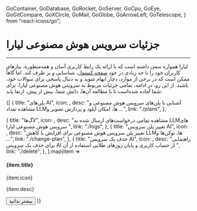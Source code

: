   GoContainer,
  GoDatabase,
  GoRocket,
  GoServer,
  GoCpu,
  GoEye,
  GoGitCompare,
  GoXCircle,
  GoMail,
  GoGlobe,
  GoArrowLeft,
  GoTelescope,
} from "react-icons/go";


<Layout>
<Head>
<title>مستندات جزئیات سرویس هوش مصنوعی لیارا  - لیارا</title>
<meta property="og:title" content="مستندات خدمات رایانش ابری لیارا" />
<meta property="og:description" content="مستندات مربوط به آشنایی با جزئیات سرویس هوش مصنوعی لیارا "  />
<meta property="og:image" content="https://media.liara.ir/logos/liara-poster.jpg" />
</Head>


# جزئیات سرویس هوش مصنوعی لیارا 
<hr className="mb-2" />

لیارا همواره سعی داشته است که با 
ارائه یک رابط کاربری آسان و همه‌منظوره، نیازهای کاربران خود را تا حد زیادی در خود <a href="https://console.liara.ir" className="text-[#2196f3] ">صفحه کنسول</a>، شناسایی و بر طرف کند. اما گاهاً ممکن است که در برخی از موارد، دچار ابهام شوید و به دنبال پاسخی
برای سوالات خود، باشید.
از این رو، در ادامه، تمامی جزئیات مربوط به سرویس هوش مصنوعی لیارا، برای شما آماده شده‌است تا با مطالعه آن‌ها، دانش شما، بیش از پیش، ارتقا یابد:
<div className="h-6" />

<div className="grid md:grid-cols-4 gap-4">
{[
  {
    title: "پلن‌های AI",
    icon: <GoCpu />,
    desc: "آشنایی با پلن‌های سرویس هوش مصنوعی و مشاهده تعداد LLMها، امکان آپلود و پردازش تصویر و ...",
    link: "./plans",
  },
 
  {
    title: "لاگ‌ها",
    icon: <GoEye />,
    desc: "مشاهده تمامی درخواست‌های ارسال شده به LLMهای سرویس هوش مصنوعی لیارا ",
    link: "./logs",
  },
  {
    title: "تغییر پلن سرویس AI",
    icon: <GoGitCompare />,
    desc: "تغییر پلن سرویس هوش مصنوعی برای افزایش یا کاهش LLMها، توکن‌ها و ...",
    link: "./change-plan",
  },
  {
    title: "حذف یک سرویس AI",
    icon: <GoXCircle />,
    desc: "راهنمایی برای حذف یک سرویس AI از حساب کاربری و پایان روزهای طلایی استفاده از آن ",
    link: "./delete",
  },
].map(item =>
        <Card className="min-h-[180px] flex flex-col justify-between items-start w-full">
        <div>
            <div className="flex items-center justify-between gap-3">
            <h4>
                {item.title}
            </h4>
            <div className="bg-[#222] text-white p-1 rounded-md">
                {item.icon}
            </div>
            </div>
            <p align='justify' className="text-[gray] leading-6 text-[14px] mt-3">
            {item.desc}
            </p>
        </div>
        <Link href={item.link}>
        <Button variant="link" href={item.link}>بیشتر بدانید</Button>
        </Link>
        </Card>
    )}
    </div>


</Layout>